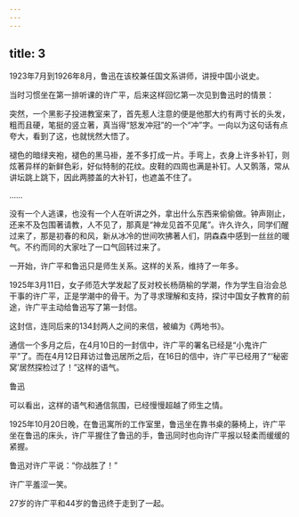 ```yaml
---
---
---
```

title: 3
---



1923年7月到1926年8月，鲁迅在该校兼任国文系讲师，讲授中国小说史。

当时习惯坐在第一排听课的许广平，后来这样回忆第一次见到鲁迅时的情景：

突然，一个黑影子投进教室来了，首先惹人注意的便是他那大约有两寸长的头发，粗而且硬，笔挺的竖立著，真当得“怒发冲冠”的一个“冲”字。一向以为这句话有点夸大，看到了这，也就恍然大悟了。

褪色的暗绿夹袍，褪色的黑马褂，差不多打成一片。手弯上，衣身上许多补钉，则炫著异样的新鲜色彩，好似特制的花纹。皮鞋的四周也满是补钉。人又鹘落，常从讲坛跳上跳下，因此两膝盖的大补钉，也遮盖不住了。

……

没有一个人逃课，也没有一个人在听讲之外，拿出什么东西来偷偷做。钟声刚止，还来不及包围著请教，人不见了，那真是“神龙见首不见尾”。许久许久，同学们醒过来了，那是初春的和风，新从冰冷的世间吹拂著人们，阴森森中感到一丝丝的暖气。不约而同的大家吐了一口气回转过来了。

一开始，许广平和鲁迅只是师生关系。这样的关系，维持了一年多。

1925年3月11日，女子师范大学发起了反对校长杨荫榆的学潮，作为学生自治会总干事的许广平，正是学潮中的骨干。为了寻求理解和支持，探讨中国女子教育的前途，许广平主动给鲁迅写了第一封信。

这封信，连同后来的134封两人之间的来信，被编为《两地书》。

通信一个多月之后，在4月10日的一封信中，许广平的署名已经是“小鬼许广平”了。而在4月12日拜访过鲁迅居所之后，在16日的信中，许广平已经用了“‘秘密窝’居然探检过了！”这样的语气。

鲁迅



可以看出，这样的语气和通信氛围，已经慢慢超越了师生之情。

1925年10月20日晚，在鲁迅寓所的工作室里，鲁迅坐在靠书桌的藤椅上，许广平坐在鲁迅的床头，许广平握住了鲁迅的手，鲁迅同时也向许广平报以轻柔而缓缓的紧握。

鲁迅对许广平说：“你战胜了！”

许广平羞涩一笑。

27岁的许广平和44岁的鲁迅终于走到了一起。